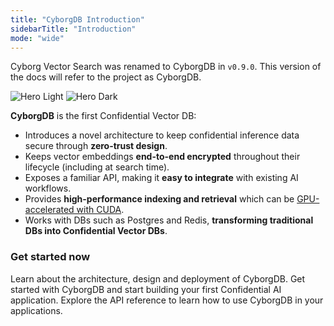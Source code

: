 ```yaml
---
title: "CyborgDB Introduction"
sidebarTitle: "Introduction"
mode: "wide"
---
```


<Note>Cyborg Vector Search was renamed to CyborgDB in `v0.9.0`. This version of the docs will refer to the project as CyborgDB.</Note>

<img
  className="block dark:hidden"
  src="/images/hero-light.png"
  alt="Hero Light"
/>
<img
  className="hidden dark:block"
  src="/images/hero-dark.png"
  alt="Hero Dark"
/>

**CyborgDB** is the first Confidential Vector DB:

- Introduces a novel architecture to keep confidential inference data secure through **zero-trust design**.
- Keeps vector embeddings **end-to-end encrypted** throughout their lifecycle (including at search time).
- Exposes a familiar API, making it **easy to integrate** with existing AI workflows.
- Provides **high-performance indexing and retrieval** which can be [GPU-accelerated with CUDA](https://developer.nvidia.com/blog/bringing-confidentiality-to-vector-search-with-cyborg-and-nvidia-cuvs/).
- Works with DBs such as Postgres and Redis, **transforming traditional DBs into Confidential Vector DBs**.

### Get started now

<CardGroup cols={3}>
    <Card title="Learn About CyborgDB" href="./about" icon="book-open-cover">
        Learn about the architecture, design and deployment of CyborgDB.
    </Card>
    <Card title="Quickstart" href="./quickstart" icon="rocket-launch">
        Get started with CyborgDB and start building your first Confidential AI application.
    </Card>
    <Card title="API Docs" href="../../api-reference" icon="code">
        Explore the API reference to learn how to use CyborgDB in your applications.
    </Card>
</CardGroup>